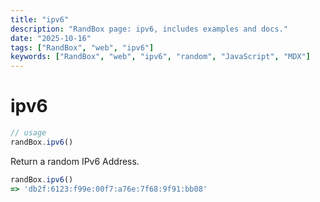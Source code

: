 ```yaml
---
title: "ipv6"
description: "RandBox page: ipv6, includes examples and docs."
date: "2025-10-16"
tags: ["RandBox", "web", "ipv6"]
keywords: ["RandBox", "web", "ipv6", "random", "JavaScript", "MDX"]
---
```


# ipv6

```js
// usage
randBox.ipv6()
```

Return a random IPv6 Address.

```js
randBox.ipv6()
=> 'db2f:6123:f99e:00f7:a76e:7f68:9f91:bb08'
```

